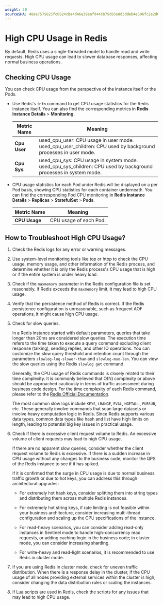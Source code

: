 ```yaml
---
weight: 20
sourceSHA: 48aa7579825fc0024cba4d46e39eafd44bb79d05e8d3ddeb4e506fc2e2d08616
---
```


# High CPU Usage in Redis

By default, Redis uses a single-threaded model to handle read and write requests. High CPU usage can lead to slower database responses, affecting normal business operations.

## Checking CPU Usage

You can check CPU usage from the perspective of the instance itself or the Pods.

- Use Redis's `info` command to get CPU usage statistics for the Redis instance itself. You can also find the corresponding metrics in **Redis Instance Details** > **Monitoring**.

  | Metric Name      | Meaning                                                                  |
  | ---------------- | ----------------------------------------------------------------------- |
  | **Cpu User**     | used\_cpu\_user: CPU usage in user mode. used\_cpu\_user\_children: CPU used by background processes in user mode. |
  | **Cpu Sys**      | used\_cpu\_sys: CPU usage in system mode. used\_cpu\_sys\_children: CPU used by background processes in system mode. |

- CPU usage statistics for each Pod under Redis will be displayed on a per Pod basis, showing CPU statistics for each container underneath. You can find the corresponding Pod CPU monitoring in **Redis Instance Details** > **Replicas** > **StatefulSet** > **Pods**.

  | Metric Name     | Meaning                        |
  | ---------------- | ------------------------------ |
  | **CPU Usage**    | CPU usage of each Pod.        |

## How to Troubleshoot High CPU Usage?

1. Check the Redis logs for any error or warning messages.

2. Use system-level monitoring tools like top or htop to check the CPU usage, memory usage, and other information of the Redis process, and determine whether it is only the Redis process's CPU usage that is high or if the entire system is under heavy load.

3. Check if the `maxmemory` parameter in the Redis configuration file is set reasonably. If Redis exceeds the `maxmemory` limit, it may lead to high CPU usage.

4. Verify that the persistence method of Redis is correct. If the Redis persistence configuration is unreasonable, such as frequent AOF operations, it might cause high CPU usage.

5. Check for slow queries.

   In a Redis instance started with default parameters, queries that take longer than 20ms are considered slow queries. The execution time refers to the time taken to execute a query command excluding client response (talking), sending replies, and other IO operations. You can customize the slow query threshold and retention count through the parameters `slowlog-log-slower-than` and `slowlog-max-len`. You can view the slow queries using the Redis `slowlog get` command.

   Generally, the CPU usage of Redis commands is closely related to their time complexity. It is commonly believed that O(N) complexity or above should be approached cautiously in terms of traffic assessment during business code design. For the time complexity of each Redis command, please refer to the [Redis Official Documentation](https://redis.io/commands).

   The most common slow logs include `KEYS`, `LRANGE`, `EVAL`, `HGETALL`, `PUBSUB`, etc. These generally involve commands that scan large datasets or involve heavy computation logic in Redis. Since Redis supports various data types, common data types like hash and list have high limits on length, leading to potential big key issues in practical usage.

6. Check if there is excessive client request volume to Redis. An excessive volume of client requests may lead to high CPU usage.

   If there are no apparent slow queries, consider whether the client request volume to Redis is excessive. If there is a sudden increase in CPU usage without any changes to the business code, monitor the QPS of the Redis instance to see if it has spiked.

   If it is confirmed that the surge in CPU usage is due to normal business traffic growth or due to hot keys, you can address this through architectural upgrades:

   - For extremely hot hash keys, consider splitting them into string types and distributing them across multiple Redis instances.

   - For extremely hot string keys, if rate limiting is not feasible within your business architecture, consider increasing multi-thread configuration and scaling up the CPU specifications of the instance.

   - For read-heavy scenarios, you can consider adding read-only instances in Sentinel mode to handle high-concurrency read requests, or adding caching logic in the business code; in cluster mode, you can consider increasing sharding.

   - For write-heavy and read-light scenarios, it is recommended to use Redis in cluster mode.

7. If you are using Redis in cluster mode, check for uneven traffic distribution. When there is a response delay in the cluster, if the CPU usage of all nodes providing external services within the cluster is high, consider changing the data distribution rules or scaling the instances.

8. If Lua scripts are used in Redis, check the scripts for any issues that may lead to high CPU usage.

